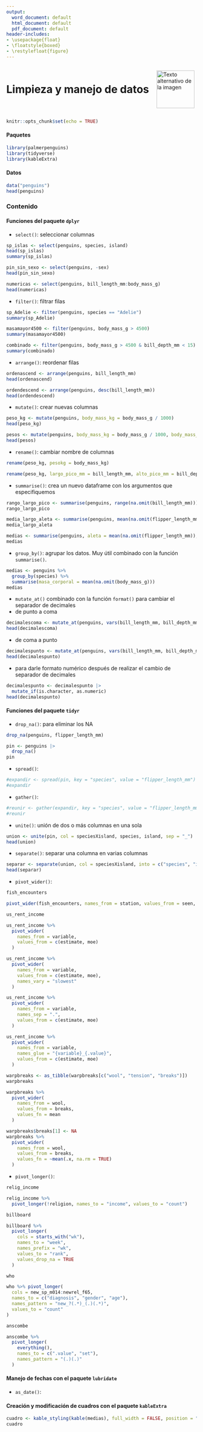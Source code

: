 ---
output:
  word_document: default
  html_document: default
  pdf_document: default
header-includes:
- \usepackage{float}
- \floatstyle{boxed}
- \restylefloat{figure}
---

<div style="display:flex; align-items:center;">
  <h1 style="margin:0;">Limpieza y manejo de datos</h1>
  <img src="Imagenes/HNBI_LOGO1.jpeg" alt="Texto alternativo de la imagen" style="width:100px; margin-left:20px;">
</div>


```{r setup, include=FALSE}
knitr::opts_chunk$set(echo = TRUE)
```

#### Paquetes

```{r, warning=FALSE, message=FALSE}
library(palmerpenguins)
library(tidyverse)
library(kableExtra)
```

#### Datos

```{r}
data("penguins")
head(penguins)
```

### Contenido{.tabset .tabset-pills}

#### Funciones del paquete `dplyr`

- `select()`: seleccionar columnas

```{r}
sp_islas <- select(penguins, species, island)
head(sp_islas)
summary(sp_islas)
```

```{r}
pin_sin_sexo <- select(penguins, -sex)
head(pin_sin_sexo)
```

```{r}
numericas <- select(penguins, bill_length_mm:body_mass_g)
head(numericas)
```


- `filter()`: filtrar filas

```{r}
sp_Adelie <- filter(penguins, species == "Adelie")
summary(sp_Adelie)
```

```{r}
masamayor4500 <- filter(penguins, body_mass_g > 4500)
summary(masamayor4500)
```

```{r}
combinado <- filter(penguins, body_mass_g > 4500 & bill_depth_mm < 15)
summary(combinado)
```

- `arrange()`: reordenar filas

```{r}
ordenascend <- arrange(penguins, bill_length_mm)
head(ordenascend)
```

```{r}
ordendescend <- arrange(penguins, desc(bill_length_mm))
head(ordendescend)
```

- `mutate()`: crear nuevas columnas

```{r}
peso_kg <- mutate(penguins, body_mass_kg = body_mass_g / 1000)
head(peso_kg)
```

```{r}
pesos <- mutate(penguins, body_mass_kg = body_mass_g / 1000, body_mass_mg = body_mass_g * 1000, body_mass_lbs = body_mass_kg * 2.20462)
head(pesos)
```


- `rename()`: cambiar nombre de columnas

```{r}
rename(peso_kg, pesokg = body_mass_kg)
```

```{r}
rename(peso_kg, largo_pico_mm = bill_length_mm, alto_pico_mm = bill_depth_mm, largo_aleta_mm = flipper_length_mm, masa_g = body_mass_g, sexo = sex, peso_kg = body_mass_kg)
```


- `summarise()`: crea un nuevo dataframe con los argumentos que especifiquemos

```{r}
rango_largo_pico <- summarise(penguins, range(na.omit(bill_length_mm)))
rango_largo_pico
```

```{r}
media_largo_aleta <- summarise(penguins, mean(na.omit(flipper_length_mm)))
media_largo_aleta
```

```{r}
medias <- summarise(penguins, aleta = mean(na.omit(flipper_length_mm)), pico = mean(na.omit(bill_length_mm)), masa = mean(na.omit(body_mass_g)))
medias
```

- `group_by()`: agrupar los datos. Muy útil combinado con la función `summarise()`.

```{r}
medias <- penguins %>%
  group_by(species) %>%
  summarise(masa_corporal = mean(na.omit(body_mass_g)))
medias
```

- `mutate_at()` combinado con la función `format()` para cambiar el separador de decimales
 - de punto a coma
```{r}
decimalescoma <- mutate_at(penguins, vars(bill_length_mm, bill_depth_mm), funs(format(.,nsmall=2,decimal.mark=",")))
head(decimalescoma)
```

 - de coma a punto
```{r}
decimalespunto <- mutate_at(penguins, vars(bill_length_mm, bill_depth_mm), funs(format(.,nsmall=2,decimal.mark=".")))
head(decimalespunto)
```

 - para darle formato numérico después de realizar el cambio de separador de decimales
```{r}
decimalespunto <- decimalespunto |>
  mutate_if(is.character, as.numeric)
head(decimalespunto)
```

#### Funciones del paquete `tidyr`

- `drop_na()`: para eliminar los NA

```{r}
drop_na(penguins, flipper_length_mm)
```

```{r}
pin <- penguins |>
  drop_na()
pin
```

- `spread()`:

```{r}
#expandir <- spread(pin, key = "species", value = "flipper_length_mm")
#expandir
```

- `gather()`: 

```{r}
#reunir <- gather(expandir, key = "species", value = "flipper_length_mm", -island, -bill_length_mm, -bill_depth_mm, -body_mass_g, -sex, -year)
#reunir
```


- `unite()`: unión de dos o más columnas en una sola 

```{r}
union <- unite(pin, col = speciesXisland, species, island, sep = "_")
head(union)
```

- `separate()`: separar una columna en varias columnas

```{r}
separar <- separate(union, col = speciesXisland, into = c("species", "island"), sep = "_")
head(separar)
```


- `pivot_wider()`:

```{r}
fish_encounters
```


```{r}
pivot_wider(fish_encounters, names_from = station, values_from = seen, values_fill = 0 )
```

```{r}
us_rent_income
```

```{r}
us_rent_income %>%
  pivot_wider(
    names_from = variable,
    values_from = c(estimate, moe)
  )
```

```{r}
us_rent_income %>%
  pivot_wider(
    names_from = variable,
    values_from = c(estimate, moe),
    names_vary = "slowest"
  )
```

```{r}
us_rent_income %>%
  pivot_wider(
    names_from = variable,
    names_sep = ".",
    values_from = c(estimate, moe)
  )
```

```{r}
us_rent_income %>%
  pivot_wider(
    names_from = variable,
    names_glue = "{variable}_{.value}",
    values_from = c(estimate, moe)
  )
```

```{r}
warpbreaks <- as_tibble(warpbreaks[c("wool", "tension", "breaks")])
warpbreaks
```

```{r}
warpbreaks %>%
  pivot_wider(
    names_from = wool,
    values_from = breaks,
    values_fn = mean
  )
```

```{r}
warpbreaks$breaks[1] <- NA
warpbreaks %>%
  pivot_wider(
    names_from = wool,
    values_from = breaks,
    values_fn = ~mean(.x, na.rm = TRUE)
  )
```


- `pivot_longer()`:

```{r}
relig_income
```

```{r}
relig_income %>%
  pivot_longer(!religion, names_to = "income", values_to = "count")
```

```{r}
billboard
```

```{r}
billboard %>%
  pivot_longer(
    cols = starts_with("wk"),
    names_to = "week",
    names_prefix = "wk",
    values_to = "rank",
    values_drop_na = TRUE
  )
```

```{r}
who
```


```{r}
who %>% pivot_longer(
  cols = new_sp_m014:newrel_f65,
  names_to = c("diagnosis", "gender", "age"),
  names_pattern = "new_?(.*)_(.)(.*)",
  values_to = "count"
)
```

```{r}
anscombe
```

```{r}
anscombe %>%
  pivot_longer(
    everything(),
    names_to = c(".value", "set"),
    names_pattern = "(.)(.)"
  )
```


#### Manejo de fechas con el paquete `lubridate`

- `as_date()`:




#### Creación y modificación de cuadros con el paquete `kableExtra`

```{r}
cuadro <- kable_styling(kable(medias), full_width = FALSE, position = "center", font_size = 12)
cuadro
```

